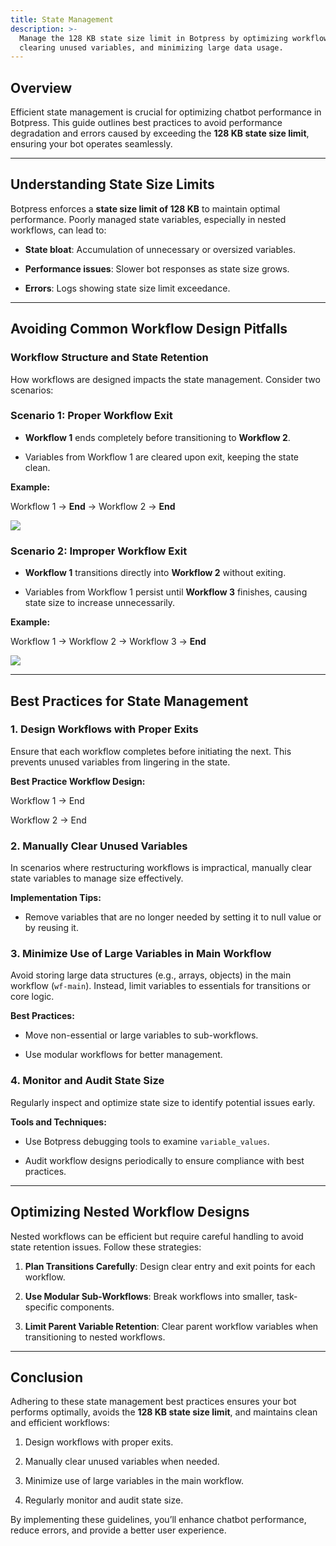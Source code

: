 ```yaml
---
title: State Management
description: >-
  Manage the 128 KB state size limit in Botpress by optimizing workflows,
  clearing unused variables, and minimizing large data usage.
---
```



## **Overview**

Efficient state management is crucial for optimizing chatbot performance in Botpress. This guide outlines best practices to avoid performance degradation and errors caused by exceeding the **128 KB state size limit**, ensuring your bot operates seamlessly.

***

## **Understanding State Size Limits**

Botpress enforces a **state size limit of 128 KB** to maintain optimal performance. Poorly managed state variables, especially in nested workflows, can lead to:

* **State bloat**: Accumulation of unnecessary or oversized variables.

* **Performance issues**: Slower bot responses as state size grows.

* **Errors**: Logs showing state size limit exceedance.

***

## **Avoiding Common Workflow Design Pitfalls**

### **Workflow Structure and State Retention**

How workflows are designed impacts the state management. Consider two scenarios:

### **Scenario 1: Proper Workflow Exit**

* **Workflow 1** ends completely before transitioning to **Workflow 2**.

* Variables from Workflow 1 are cleared upon exit, keeping the state clean.

**Example:**

Workflow 1 → **End** → Workflow 2 → **End**

<Img src="./assets/workflow-example.png" />

### **Scenario 2: Improper Workflow Exit**

* **Workflow 1** transitions directly into **Workflow 2** without exiting.

* Variables from Workflow 1 persist until **Workflow 3** finishes, causing state size to increase unnecessarily.

**Example:**

Workflow 1 → Workflow 2 → Workflow 3 → **End**

<Img src="./assets/improper-workflow-exit.png" />

***

## **Best Practices for State Management**

### **1. Design Workflows with Proper Exits**

Ensure that each workflow completes before initiating the next. This prevents unused variables from lingering in the state.

**Best Practice Workflow Design:**

Workflow 1 → End

Workflow 2 → End

### **2. Manually Clear Unused Variables**

In scenarios where restructuring workflows is impractical, manually clear state variables to manage size effectively.

**Implementation Tips:**

* Remove variables that are no longer needed by setting it to null value or by reusing it.

### **3. Minimize Use of Large Variables in Main Workflow**

Avoid storing large data structures (e.g., arrays, objects) in the main workflow (`wf-main`). Instead, limit variables to essentials for transitions or core logic.

**Best Practices:**

* Move non-essential or large variables to sub-workflows.

* Use modular workflows for better management.

### **4. Monitor and Audit State Size**

Regularly inspect and optimize state size to identify potential issues early.

**Tools and Techniques:**

* Use Botpress debugging tools to examine `variable_values`.

* Audit workflow designs periodically to ensure compliance with best practices.

***

## **Optimizing Nested Workflow Designs**

Nested workflows can be efficient but require careful handling to avoid state retention issues. Follow these strategies:

1. **Plan Transitions Carefully**: Design clear entry and exit points for each workflow.

2. **Use Modular Sub-Workflows**: Break workflows into smaller, task-specific components.

3. **Limit Parent Variable Retention**: Clear parent workflow variables when transitioning to nested workflows.

***

## **Conclusion**

Adhering to these state management best practices ensures your bot performs optimally, avoids the **128 KB state size limit**, and maintains clean and efficient workflows:

1. Design workflows with proper exits.

2. Manually clear unused variables when needed.

3. Minimize use of large variables in the main workflow.

4. Regularly monitor and audit state size.

By implementing these guidelines, you’ll enhance chatbot performance, reduce errors, and provide a better user experience.
